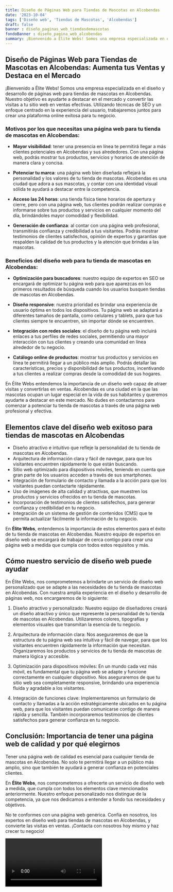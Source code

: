 ```yaml
---
title: Diseño de Páginas Web para Tiendas de Mascotas en Alcobendas
date: '2023-10-04'
tags: ['Diseño web', 'Tiendas de Mascotas', 'Alcobendas']
draft: false
banner : diseño_paginas_web_tiendasdemascotas
fondoBanner : diseño_pagina_web_alcobendas
summary: ¡Bienvenido a Élite Webs! Somos una empresa especializada en el diseño y desarrollo de páginas web para tiendas de mascotas en Alcobendas. Nuestro objetivo es ayudarte a destacar en el mercado y convertir las visitas a tu sitio web en ventas efectivas. Utilizando técnicas de SEO y un enfoque centrado en la experiencia del usuario, trabajaremos juntos para crear una plataforma online exitosa para tu negocio.
---
```


## Diseño de Páginas Web para Tiendas de Mascotas en Alcobendas: Aumenta tus Ventas y Destaca en el Mercado

¡Bienvenido a Élite Webs! Somos una empresa especializada en el diseño y desarrollo de páginas web para tiendas de mascotas en Alcobendas. Nuestro objetivo es ayudarte a destacar en el mercado y convertir las visitas a tu sitio web en ventas efectivas. Utilizando técnicas de SEO y un enfoque centrado en la experiencia del usuario, trabajaremos juntos para crear una plataforma online exitosa para tu negocio.

### Motivos por los que necesitas una página web para tu tienda de mascotas en Alcobendas:

- **Mayor visibilidad**: tener una presencia en línea te permitirá llegar a más clientes potenciales en Alcobendas y sus alrededores. Con una página web, podrás mostrar tus productos, servicios y horarios de atención de manera clara y concisa.

- **Potenciar tu marca**: una página web bien diseñada reflejará la personalidad y los valores de tu tienda de mascotas. Alcobendas es una ciudad que adora a sus mascotas, y contar con una identidad visual sólida te ayudará a destacar entre la competencia.

- **Acceso las 24 horas**: una tienda física tiene horarios de apertura y cierre, pero con una página web, tus clientes podrán realizar compras e informarse sobre tus productos y servicios en cualquier momento del día, brindándoles mayor comodidad y flexibilidad.

- **Generación de confianza**: al contar con una página web profesional, transmitirás confianza y credibilidad a tus visitantes. Podrás mostrar testimonios de clientes satisfechos, opinión de expertos y garantías que respalden la calidad de tus productos y la atención que brindas a las mascotas.

### Beneficios del diseño web para tu tienda de mascotas en Alcobendas:

- **Optimización para buscadores**: nuestro equipo de expertos en SEO se encargará de optimizar tu página web para que aparezcas en los primeros resultados de búsqueda cuando los usuarios busquen tiendas de mascotas en Alcobendas.

- **Diseño responsive**: nuestra prioridad es brindar una experiencia de usuario óptima en todos los dispositivos. Tu página web se adaptará a diferentes tamaños de pantalla, como celulares y tablets, para que tus clientes siempre te encuentren, sin importar dónde se encuentren.

- **Integración con redes sociales**: el diseño de tu página web incluirá enlaces a tus perfiles de redes sociales, permitiendo una mayor interacción con tus clientes y creando una comunidad en línea alrededor de tu negocio.

- **Catálogo online de productos**: mostrar tus productos y servicios en línea te permitirá llegar a un público más amplio. Podrás detallar las características, precios y disponibilidad de tus productos, incentivando a tus clientes a realizar compras desde la comodidad de sus hogares.

En Élite Webs entendemos la importancia de un diseño web capaz de atraer visitas y convertirlas en ventas. Alcobendas es una ciudad en la que las mascotas ocupan un lugar especial en la vida de sus habitantes y queremos ayudarte a destacar en este mercado. No dudes en contactarnos para comenzar a potenciar tu tienda de mascotas a través de una página web profesional y efectiva.

<GifSeo />

<Cta />

## Elementos clave del diseño web exitoso para tiendas de mascotas en Alcobendas

- Diseño atractivo e intuitivo que refleje la personalidad de tu tienda de mascotas en Alcobendas.
- Arquitectura de información clara y fácil de navegar, para que los visitantes encuentren rápidamente lo que están buscando.
- Sitio web optimizado para dispositivos móviles, teniendo en cuenta que gran parte de los usuarios acceden a través de sus smartphones.
- Integración de formulario de contacto y llamada a la acción para que los visitantes puedan contactarte rápidamente.
- Uso de imágenes de alta calidad y atractivas, que muestren los productos y servicios ofrecidos en tu tienda de mascotas.
- Incorporación de testimonios de clientes satisfechos, para generar confianza y credibilidad en tu negocio.
- Integración de un sistema de gestión de contenidos (CMS) que te permita actualizar fácilmente la información de tu negocio.

En **Élite Webs**, entendemos la importancia de estos elementos para el éxito de tu tienda de mascotas en Alcobendas. Nuestro equipo de expertos en diseño web se encargará de trabajar de cerca contigo para crear una página web a medida que cumpla con todos estos requisitos y más.

## Cómo nuestro servicio de diseño web puede ayudar

En Élite Webs, nos comprometemos a brindarte un servicio de diseño web personalizado que se adapte a las necesidades de tu tienda de mascotas en Alcobendas. Con nuestra amplia experiencia en el diseño y desarrollo de páginas web, nos encargaremos de lo siguiente:

1. Diseño atractivo y personalizado: Nuestro equipo de diseñadores creará un diseño atractivo y único que represente la personalidad de tu tienda de mascotas en Alcobendas. Utilizaremos colores, tipografías y elementos visuales que transmitan la esencia de tu negocio.

2. Arquitectura de información clara: Nos aseguraremos de que la estructura de tu página web sea intuitiva y fácil de navegar, para que los visitantes encuentren rápidamente la información que necesitan. Organizaremos los productos y servicios de tu tienda de mascotas de manera lógica y accesible.

3. Optimización para dispositivos móviles: En un mundo cada vez más móvil, es fundamental que tu página web se adapte y funcione correctamente en cualquier dispositivo. Nos aseguraremos de que tu sitio web sea completamente responsive, brindando una experiencia fluida y agradable a los visitantes.

4. Integración de funciones clave: Implementaremos un formulario de contacto y llamadas a la acción estratégicamente ubicados en tu página web, para que los visitantes puedan comunicarse contigo de manera rápida y sencilla. También incorporaremos testimonios de clientes satisfechos para generar confianza en tu negocio.

## Conclusión: Importancia de tener una página web de calidad y por qué elegirnos

Tener una página web de calidad es esencial para cualquier tienda de mascotas en Alcobendas. No solo te permitirá llegar a un público más amplio, sino que también te ayudará a generar confianza en potenciales clientes.

En **Élite Webs**, nos comprometemos a ofrecerte un servicio de diseño web a medida, que cumpla con todos los elementos clave mencionados anteriormente. Nuestro enfoque personalizado nos distingue de la competencia, ya que nos dedicamos a entender a fondo tus necesidades y objetivos.

No te conformes con una página web genérica. Confía en nosotros, los expertos en diseño web para tiendas de mascotas en Alcobendas, y convierte las visitas en ventas. ¡Contacta con nosotros hoy mismo y haz crecer tu negocio!

<Video />

<CtaBot job='Tiendas de Mascotas' city='Alcobendas'/>

<Gmaps query='Alcobendas+españa+maps' />